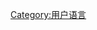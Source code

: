 {{Babels|kw|nativename=Kernewek|zhname=康沃尔语}}
{{Commonscat|User kw}}

[[Category:用户语言|Category:用户语言]]
